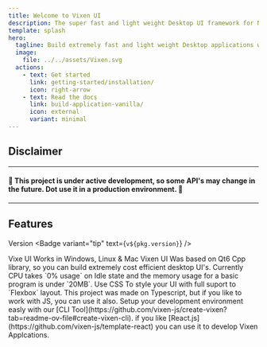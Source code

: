 ```yaml
---
title: Welcome to Vixen UI
description: The super fast and light weight Desktop UI framework for Nodejs.
template: splash
hero:
  tagline: Build extremely fast and light weight Desktop applications with Typescript and CSS Like Styling.
  image:
    file: ../../assets/Vixen.svg
  actions:
    - text: Get started
      link: getting-started/installation/
      icon: right-arrow
    - text: Read the docs
      link: build-application-vanilla/
      icon: external
      variant: minimal
---
```



## Disclaimer
-------
#### 🚧 This project is under active development, so some API's may change in the future. Dot use it in a production environment. 🚧
-------

## Features 
Version <Badge variant="tip" text={`v${pkg.version}`} />

<CardGrid stagger>
	<Card title="Cross Platform" icon="starlight">
		Vixe UI Works in Windows, Linux  & Mac
	</Card>
	<Card title="Ultra efficient" icon="seti:cpp">
		Vixen UI Was based on Qt6 Cpp library, so you can build extremely cost efficient desktop UI's.
		Currently CPU takes `0% usage` on Idle state and the memory usage for a basic program is under `20MB`. 
	</Card>
	<Card title="Style your app With CSS" icon="seti:css">
		Use CSS To style your UI with full suport to `Flexbox` layout.
	</Card>
	<Card title="Build on top of Typescript" icon="seti:typescript">
		This project was made on Typescript, but if you like to work with JS, you can use it also.
	</Card>
	<Card title="Vixen CLI" icon="seti:config">
		Setup your development environment easly with our [CLI Tool](https://github.com/vixen-js/create-vixen?tab=readme-ov-file#create-vixen-cli).
	</Card>
	<Card title="Developer friendly" icon="seti:react">
		if you like [React.js](https://github.com/vixen-js/template-react) you can use it to develop Vixen Applcations.
	</Card>
</CardGrid>
